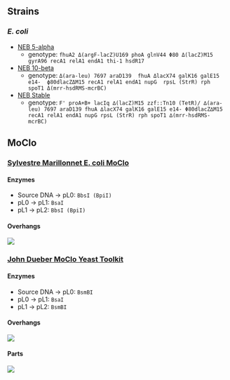 
## Strains

### _E. coli_

- [NEB 5-alpha](https://www.neb.com/products/c2987-neb-5-alpha-competent-e-coli-high-efficiency)
  - genotype: `fhuA2 Δ(argF-lacZ)U169 phoA glnV44 Φ80 Δ(lacZ)M15 gyrA96 recA1 relA1 endA1 thi-1 hsdR17`
- [NEB 10-beta](https://www.neb.com/products/c3019-neb-10-beta-competent-e-coli-high-efficiency)
  - genotype: `Δ(ara-leu) 7697 araD139  fhuA ΔlacX74 galK16 galE15 e14-  ϕ80dlacZΔM15 recA1 relA1 endA1 nupG  rpsL (StrR) rph spoT1 Δ(mrr-hsdRMS-mcrBC)`
- [NEB Stable](https://www.neb.com/products/c3040-neb-stable-competent-e-coli-high-efficiency)
  - genotype: `F' proA+B+ lacIq ∆(lacZ)M15 zzf::Tn10 (TetR)/ ∆(ara-leu) 7697 araD139 fhuA ∆lacX74 galK16 galE15 e14- Φ80dlacZ∆M15 recA1 relA1 endA1 nupG rpsL (StrR) rph spoT1 ∆(mrr-hsdRMS-mcrBC)`

## MoClo

### [Sylvestre Marillonnet E. coli MoClo](https://www.addgene.org/kits/marillonnet-moclo/)

#### Enzymes
- Source DNA &rarr; pL0: `BbsI (BpiI)`
- pL0 &rarr; pL1: `BsaI`
- pL1 &rarr; pL2: `BbsI (BpiI)`

#### Overhangs

![](./EColiMoClooverview.png)

### [John Dueber MoClo Yeast Toolkit](https://www.addgene.org/kits/moclo-ytk/)

#### Enzymes
- Source DNA &rarr; pL0: `BsmBI`
- pL0 &rarr; pL1: `BsaI`
- pL1 &rarr; pL2: `BsmBI`

#### Overhangs

![](./YTKoverhangs.png)

#### Parts

![](./YTKparts.png)